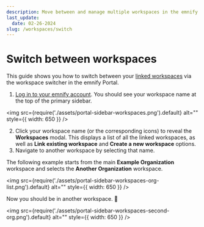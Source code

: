 ```yaml
---
description: Move between and manage multiple workspaces in the emnify Portal
last_update:
  date: 02-26-2024
slug: /workspaces/switch
---
```


# Switch between workspaces


This guide shows you how to switch between your [linked workspaces](/glossary#linked-workspaces) via the workspace switcher in the emnify Portal.

1. [Log in to your emnify account](https://portal.emnify.com/sign).
You should see your workspace name at the top of the primary sidebar.

<img
  src={require('./assets/portal-sidebar-workspaces.png').default}
  alt=""
  style={{ width: 650 }}
/>

2. Click your workspace name (or the corresponding icons) to reveal the **Workspaces** modal.
This displays a list of all the linked workspaces, as well as **Link existing workspace** and **Create a new workspace** options.
3. Navigate to another workspace by selecting that name.

The following example starts from the main **Example Organization** workspace and selects the **Another Organization** workspace.

<img
  src={require('./assets/portal-sidebar-workspaces-org-list.png').default}
  alt=""
  style={{ width: 650 }}
/>

Now you should be in another workspace. 🎉

<img
  src={require('./assets/portal-sidebar-workspaces-second-org.png').default}
  alt=""
  style={{ width: 650 }}
/>

<FeatureRequestsTipPartial />
